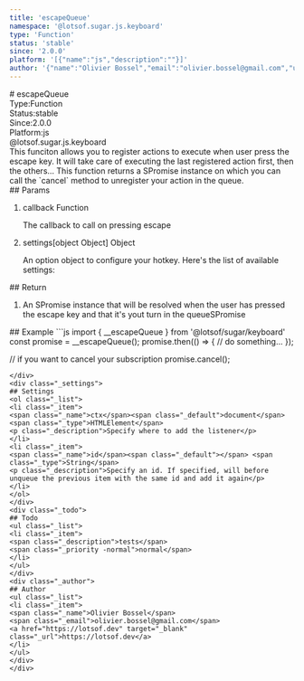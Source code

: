 ```yaml
---
title: 'escapeQueue'
namespace: '@lotsof.sugar.js.keyboard'
type: 'Function'
status: 'stable'
since: '2.0.0'
platform: '[{"name":"js","description":""}]'
author: '{"name":"Olivier Bossel","email":"olivier.bossel@gmail.com","url":"https://lotsof.dev"}'
---
```

<div class="docmap-mdx">
# escapeQueue
<div class="_metas">
<div class="_type"><span class="_type-label">Type:</span><span class="_type-value">Function</span></div>
<div class="_status"><span class="_status-label">Status:</span><span class="_status-value -stable">stable</span></div>
<div class="_since"><span class="_since-label">Since:</span><span class="_since-value">2.0.0</span></div>
<div class="_platform"><span class="_platform-label">Platform:</span><span class="_platform-value -js">js</span></div>
</div>
<div class="_namespace">@lotsof.sugar.js.keyboard</div>
<div class="_description">
This funciton allows you to register actions to execute when user press the escape key.
It will take care of executing the last registered action first, then the others...
This function returns a SPromise instance on which you can call the `cancel` method to unregister your
action in the queue.
</div>
<div class="_params">
## Params
<ol class="_list">
<li class="_item">
<span class="_name">callback</span><span class="_default"></span> <span class="_type">Function</span>
<p class="_description">The callback to call on pressing escape</p>
</li>
<li class="_item">
<span class="_name">settings</span><span class="_default">&lsqb;object Object&rsqb;</span> <span class="_type">Object</span>
<p class="_description">An option object to configure your hotkey&period; Here&apos;s the list of available settings&colon;</p>
</li>
</ol>
</div>
<div class="_return">
## Return
<ol class="_list">
<li class="_item">
<span class="_description">An SPromise instance that will be resolved when the user has pressed the escape key and that it's yout turn in the queue</span><span class="_default"></span><span class="_type">SPromise</span>
</li>
</ol>
</div>
<div class="_examples">
## Example
```js
import { __escapeQueue } from '@lotsof/sugar/keyboard'
const promise = __escapeQueue();
promise.then(() => {
     // do something...
});

// if you want to cancel your subscription
promise.cancel();
```
</div>
<div class="_settings">
## Settings
<ol class="_list">
<li class="_item">
<span class="_name">ctx</span><span class="_default">document</span> <span class="_type">HTMLElement</span>
<p class="_description">Specify where to add the listener</p>
</li>
<li class="_item">
<span class="_name">id</span><span class="_default"></span> <span class="_type">String</span>
<p class="_description">Specify an id. If specified, will before unqueue the previous item with the same id and add it again</p>
</li>
</ol>
</div>
<div class="_todo">
## Todo
<ul class="_list">
<li class="_item">
<span class="_description">tests</span>
<span class="_priority -normal">normal</span>
</li>
</ul>
</div>
<div class="_author">
## Author
<ul class="_list">
<li class="_item">
<span class="_name">Olivier Bossel</span>
<span class="_email">olivier.bossel@gmail.com</span>
<a href="https://lotsof.dev" target="_blank" class="_url">https://lotsof.dev</a>
</li>
</ul>
</div>
</div>